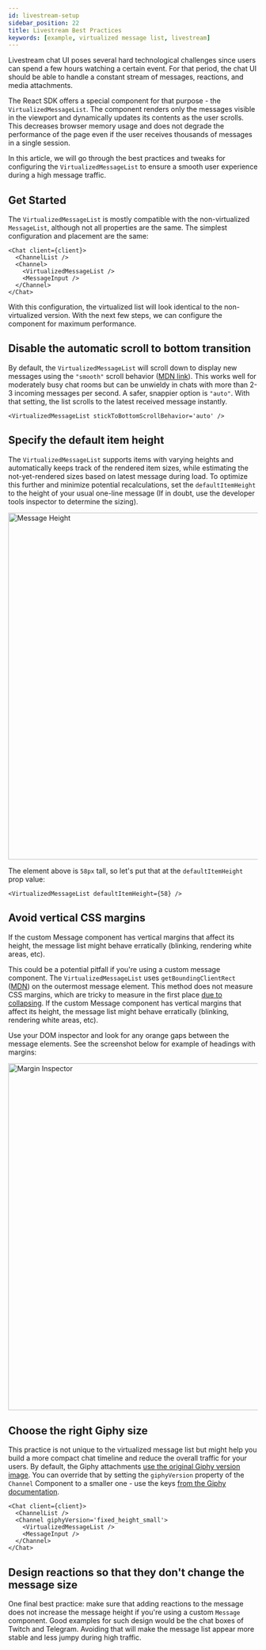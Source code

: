 ```yaml
---
id: livestream-setup
sidebar_position: 22
title: Livestream Best Practices
keywords: [example, virtualized message list, livestream]
---
```



Livestream chat UI poses several hard technological challenges since users can spend a few hours watching a certain event. For that period, the chat UI should be able to handle a constant stream of messages, reactions, and media attachments.

The React SDK offers a special component for that purpose - the `VirtualizedMessageList`. The component renders only the messages visible in the viewport and dynamically updates its contents as the user scrolls.
This decreases browser memory usage and does not degrade the performance of the page even if the user receives thousands of messages in a single session.

In this article, we will go through the best practices and tweaks for configuring the `VirtualizedMessageList` to ensure a smooth user experience during a high message traffic.

## Get Started

The `VirtualizedMessageList` is mostly compatible with the non-virtualized `MessageList`, although not all properties are the same. The simplest configuration and placement are the same:

```tsx
<Chat client={client}>
  <ChannelList />
  <Channel>
    <VirtualizedMessageList />
    <MessageInput />
  </Channel>
</Chat>
```

With this configuration, the virtualized list will look identical to the non-virtualized version. With the next few steps, we can configure the component for maximum performance.

## Disable the automatic scroll to bottom transition

By default, the `VirtualizedMessageList` will scroll down to display new messages using the `"smooth"` scroll behavior ([MDN link](https://developer.mozilla.org/en-US/docs/Web/API/Element/scrollTo#examples)). This works well for moderately busy chat rooms but can be unwieldy in chats with more than 2-3 incoming messages per second. A safer, snappier option is `"auto"`. With that setting, the list scrolls to the latest received message instantly.

```tsx
<VirtualizedMessageList stickToBottomScrollBehavior='auto' />
```

## Specify the default item height

The `VirtualizedMessageList` supports items with varying heights and automatically keeps track of the rendered item sizes, while estimating the not-yet-rendered sizes based on latest message during load. To optimize this further and minimize potential recalculations, set the `defaultItemHeight` to the height of your usual one-line message (If in doubt, use the developer tools inspector to determine the sizing).

<img src={MessageHeight} alt='Message Height' width='700' />

The element above is `58px` tall, so let's put that at the `defaultItemHeight` prop value:

```tsx
<VirtualizedMessageList defaultItemHeight={58} />
```

## Avoid vertical CSS margins

If the custom Message component has vertical margins that affect its height, the message list might behave erratically (blinking, rendering white areas, etc).

This could be a potential pitfall if you're using a custom message component. The `VirtualizedMessageList` uses `getBoundingClientRect` ([MDN](https://developer.mozilla.org/en-US/docs/Web/API/Element/getBoundingClientRect)) on the outermost message element.
This method does not measure CSS margins, which are tricky to measure in the first place [due to collapsing](https://developer.mozilla.org/en-US/docs/Web/CSS/CSS_Box_Model/Mastering_margin_collapsing).
If the custom Message component has vertical margins that affect its height, the message list might behave erratically (blinking, rendering white areas, etc).

Use your DOM inspector and look for any orange gaps between the message elements. See the screenshot below for example of headings with margins:

<img src={MarginInspector} alt='Margin Inspector' width='700' />

## Choose the right Giphy size

This practice is not unique to the virtualized message list but might help you build a more compact chat timeline and reduce the overall traffic for your users. By default, the Giphy attachments [use the original Giphy version image](https://developers.giphy.com/docs/api/schema#image-object). You can override that by setting the `giphyVersion` property of the `Channel` Component to a smaller one - use the keys [from the Giphy documentation](https://developers.giphy.com/docs/api/schema#image-object).

```tsx
<Chat client={client}>
  <ChannelList />
  <Channel giphyVersion='fixed_height_small'>
    <VirtualizedMessageList />
    <MessageInput />
  </Channel>
</Chat>
```

## Design reactions so that they don't change the message size

One final best practice: make sure that adding reactions to the message does not increase the message height if you're using a custom `Message` component. Good examples for such design would be the chat boxes of Twitch and Telegram.
Avoiding that will make the message list appear more stable and less jumpy during high traffic.
